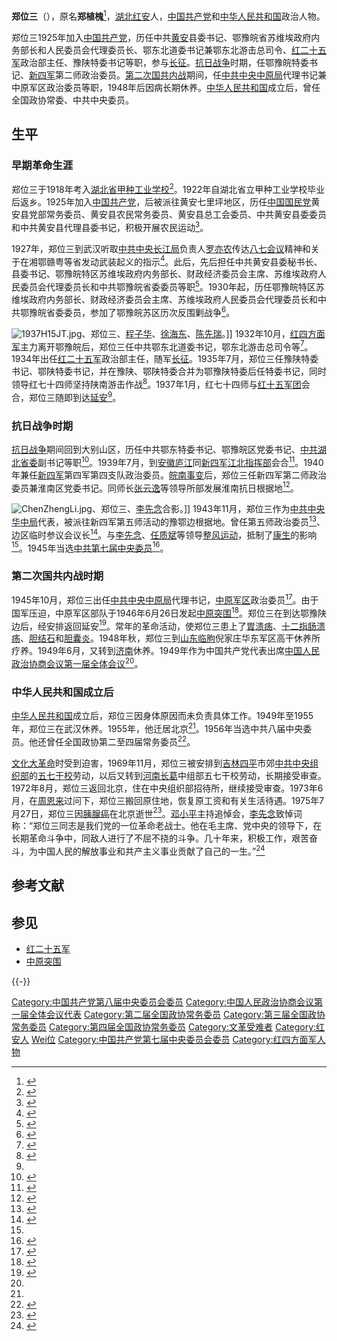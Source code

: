{{Infobox_officeholder
| name = 郑位三
| image name = Zhen Weisan.jpg
| width = 200px
| now = [[中国共产党|中国共产党]]中央委员会委员
| period = 1945年6月 - 1969年4月
| Sex = 男 
| different name = 原名郑植槐
| party = {{CPC}}
| Native place =[[湖北|湖北]][[红安|红安]]
| date of birth =1902年10月21日
| date of death = {{Death date and age|1975|7|27|1902|10|21}}
| place of birth = {{QIN}}[[湖北省|湖北省]][[黄安县|黄安县]]
| place of death = {{PRC}}[[北京市|北京市]]
| religion = [[社会主义|社会主义]]<br />[[共产主义|共产主义]]
| spouse = 曹梦云<br />蒲云
| educate = 湖北省甲种工业学校
| past = 
}}
'''郑位三'''（{{bd|1902年|10月21日|1975年|7月27日|catIdx=Zheng郑}}），原名'''郑植槐'''<ref>{{cite book|language=zh-hans|title=红安两百将领传 第1卷|author=《红安两百将领传》编委会|pages=158|location=北京|publisher=中央文献出版社|year=2001|isbn=7-5073-0997-5}}</ref>，[[湖北|湖北]][[红安|红安]]人，[[中国共产党|中国共产党]]和[[中华人民共和国|中华人民共和国]]政治人物。

郑位三1925年加入[[中国共产党|中国共产党]]，历任中共[[黄安|黄安]]县委书记、鄂豫皖省苏维埃政府内务部长和人民委员会代理委员长、鄂东北道委书记兼鄂东北游击总司令、[[红二十五军|红二十五军]]政治部主任、豫陕特委书记等职，参与[[长征|长征]]。[[抗日战争|抗日战争]]时期，任鄂豫皖特委书记、[[新四军|新四军]]第二师政治委员。[[第二次国共内战|第二次国共内战]]期间，任[[中共中央中原局|中共中央中原局]]代理书记兼中原军区政治委员等职，1948年后因病长期休养。[[中华人民共和国|中华人民共和国]]成立后，曾任全国政协常委、中共中央委员。

== 生平 ==
=== 早期革命生涯 ===
郑位三于1918年考入[[湖北省甲种工业学校|湖北省甲种工业学校]]<ref>{{cite book|language=zh-hans|author=湖北省地方志编纂委员会编|title=湖北省志：人物 上|location=武汉|publisher=湖北人民出版社|year=2000|pages=295|isbn=7-216-02860-0}}</ref>。1922年自湖北省立甲种工业学校毕业后返乡。1925年加入[[中国共产党|中国共产党]]，后被派往黄安七里坪地区，历任[[中国国民党|中国国民党]]黄安县党部常务委员、黄安县农民常务委员、黄安县总工会委员、中共黄安县委委员和中共黄安县代理县委书记，积极开展农民运动<ref name="ds">{{cite book|language=zh-hans|title=中共党史人物传 精选本8 民运卷|author=中国中共党史人物研究会编|pages=202-220|location=北京|publisher=中共党史出版社|year=2010|isbn=978-7-5098-0257-1}}</ref>。

1927年，郑位三到武汉听取[[中共中央长江局|中共中央长江局]]负责人[[罗亦农|罗亦农]]传达[[八七会议|八七会议]]精神和关于在湘鄂赣粤等省发动武装起义的指示<ref>{{cite book|language=zh-hans|author=郭家齐主编；红安县委党史资料征编委员会编|title=黄麻起义|location=武汉|publisher=武汉大学出版社|year=1987|pages=139-140|isbn=7-307-00107-1}}</ref>。此后，先后担任中共黄安县委秘书长、县委书记、鄂豫皖特区苏维埃政府内务部长、财政经济委员会主席、苏维埃政府人民委员会代理委员长和中共鄂豫皖省委委员等职<ref>{{cite book |title=中华人民共和国史长编 |volume = 第7卷 人物卷 |editor =刘国新、贺耀敏、刘晓 等 主编 |page = 418 |location = 天津 |publisher=天津人民出版社 |year=2010 |ISBN = 978-7-201-06469-7}}</ref>。1930年起，历任鄂豫皖特区苏维埃政府内务部长、财政经济委员会主席、苏维埃政府人民委员会代理委员长和中共鄂豫皖省委委员，参加了鄂豫皖苏区历次反围剿战争<ref>{{cite book|language=zh-hans|title=中国红军人物志|author=王健英|location=广州|publisher=广东人民出版社|year=2000|isbn=7-218-03199-4|pages=586}}</ref>。

[[File:1937H15JT.jpg|thumb]]、郑位三、[[程子华|程子华]]、[[徐海东|徐海东]]、[[陈先瑞|陈先瑞]]。]]
1932年10月，[[红四方面军|红四方面军]]主力离开鄂豫皖后，郑位三任中共鄂东北道委书记，鄂东北游击总司令等<ref>{{cite book|language=zh-hans|editor=中国工农红军第一方面军史编审委员会|title=中国工农红军第一方面军人物志|year=1995|location=北京|publisher=解放军出版社|pages=479|isbn=7-5065-2383-3}}</ref>。1934年出任[[红二十五军|红二十五军]]政治部主任，随军[[长征|长征]]。1935年7月，郑位三任豫陕特委书记、鄂陕特委书记，并在豫陕、鄂陕特委合并为鄂豫陕特委后任特委书记，同时领导红七十四师坚持陕南游击作战<ref>{{cite book|language=zh-hans|title=商洛革命史略|author=余方平;冀振峰|year=1992|location=西安|publisher=陕西旅游出版社|pages=57|isbn=7-5418-0605-6}}</ref>。1937年1月，红七十四师与[[红十五军团|红十五军团]]会合，郑位三随即到达[[延安|延安]]<ref name="ds"/>。

=== 抗日战争时期 ===
[[抗日战争|抗日战争]]期间回到大别山区，历任中共鄂东特委书记、鄂豫皖区党委书记、[[中共湖北省委|中共湖北省委]]副书记等职<ref>{{cite book|language=zh-hans|title=湖北抗战人物志|author=华中师范大学中共党史人物研究中心编；刘光明等主编|pages=194|location=武汉|publisher=华中师范大学出版社|year=1995|isbn=7-5622-1491-3}}</ref>。1939年7月，到[[安徽|安徽]][[庐江|庐江]]同[[新四军|新四军]][[江北指挥部|江北指挥部]]会合<ref>{{cite book|language=zh-hans|title=郑位三传记|author=刘光明|year=1988|location=武汉|publisher=武汉工业大学出版社|pages=176|isbn=7-5629-0145-7}}</ref>。1940年兼任[[新四军|新四军]]第四军第四支队政治委员。[[皖南事变|皖南事变]]后，郑位三任新四军第二师政治委员兼淮南区党委书记。同师长[[张云逸|张云逸]]等领导所部发展淮南抗日根据地<ref>{{cite book |language=zh-hans|author = 郑云华;舒健 |title = 中国革命战争纪实：抗日战争：新四军卷 | year = 2007 | location=北京 |pages=398 | publisher = 人民出版社  |isbn = 978-7-01-005094-2}}</ref>。

[[File:ChenZhengLi.jpg|thumb]]、郑位三、[[李先念|李先念]]合影。]]
1943年11月，郑位三作为[[中共中央华中局|中共中央华中局]]代表，被派往新四军第五师活动的豫鄂边根据地。曾任第五师政治委员<ref>{{cite book|language=zh-hans|author=中国人民解放军历史资料丛书编审委员会编|title=新四军文献 3|location=北京|publisher=解放军出版社|year=1994|pages=685-686|isbn=7-5065-2374-4}}</ref>、边区临时参议会议长<ref>{{cite book|language=zh-hans|author=马洪才编著|title=新四军人物志|location=南京|publisher=江苏人民出版社|year=2004|pages=279-280|isbn=7-214-03843-9}}</ref>。与[[李先念|李先念]]、[[任质斌|任质斌]]等领导[[整风运动|整风运动]]，抵制了[[康生|康生]]的影响<ref name="ds"/>。1945年当选[[中国共产党第七届中央委员会委员列表|中共第七届中央委员]]<ref>{{cite web|language=zh-hans|accessdate=2015-08-07|title=第七届中央委员会（1945年6月-1956年9月）|publisher=中国共产党新闻网|url=http://cpc.people.com.cn/GB/64162/139962/8437280.html|archive-date=2016-03-04|archive-url=https://web.archive.org/web/20160304070821/http://cpc.people.com.cn/GB/64162/139962/8437280.html|dead-url=no}}</ref>。

=== 第二次国共内战时期 ===
1945年10月，郑位三出任[[中共中央中原局|中共中央中原局]]代理书记，[[中原军区|中原军区]]政治委员<ref>{{cite book |author=《中国人民解放军军史》编写组 |title=中国人民解放军军史 |volume = 第三卷 |year=2010 |publisher=军事科学出版社|page = 13 |ISBN = 978-7-80237-381-5}}</ref>。由于国军压迫，中原军区部队于1946年6月26日发起[[中原突围|中原突围]]<ref>{{cite book|language=zh-hans|author=郭廷以|title=近代中国史纲|year=2012|publisher=上海人民出版社、格致出版社|isbn=9787543220492|pages=511}}</ref>。郑位三在到达鄂豫陕边后，经安排返回延安<ref>{{cite book|language=zh-hans|title=中共党史百人百事 下|author=肖甡|pages=459-461|location=上海|publisher=上海人民出版社|year=2011|isbn=7-208-10090-9}}</ref>。常年的革命活动，使郑位三患上了[[胃溃疡|胃溃疡]]、[[十二指肠溃疡|十二指肠溃疡]]、[[胆结石|胆结石]]和[[胆囊炎|胆囊炎]]。1948年秋，郑位三到[[山东|山东]][[临朐|临朐]]倪家庄华东军区高干休养所疗养。1949年6月，又转到[[济南|济南]]休养。1949年作为中国共产党代表出席[[中国人民政治协商会议第一届全体会议|中国人民政治协商会议第一届全体会议]]<ref name="ds"/>。

=== 中华人民共和国成立后 ===
[[中华人民共和国|中华人民共和国]]成立后，郑位三因身体原因而未负责具体工作。1949年至1955年，郑位三在武汉休养。1955年，他迁居北京<ref name="ds"/>。1956年当选中共八届中央委员。他还曾任全国政协第二至四届常务委员<ref>{{cite book|language=zh-hans|title=中国革命史手册|author=陈荣华|year=1986|publisher=华中师范大学出版社|pages=395}}</ref>。

[[文化大革命|文化大革命]]时受到迫害，1969年11月，郑位三被安排到[[吉林|吉林]][[四平|四平]]市郊[[中共中央组织部|中共中央组织部]]的[[五七干校|五七干校]]劳动，以后又转到[[河南|河南]][[长葛|长葛]]中组部五七干校劳动，长期接受审查。1972年8月，郑位三返回北京，住在中央组织部招待所，继续接受审查。1973年6月，在[[周恩来|周恩来]]过问下，郑位三搬回原住地，恢复原工资和有关生活待遇。1975年7月27日，郑位三因[[胰腺癌|胰腺癌]]在北京逝世<ref>{{cite web|url=http://www.hbdfz.com.cn/NewsDtail.aspx?id=b2ecd122-edb4-4717-bf66-361124250166|author=何立波|title=鲜为人知的“位老”郑位三|publisher=湖北方志网|date=2013-11-07|accessdate=2015-08-07|language=zh-hans|archive-url=https://web.archive.org/web/20160304130825/http://www.hbdfz.com.cn/NewsDtail.aspx?id=b2ecd122-edb4-4717-bf66-361124250166#|archive-date=2016-03-04|dead-url=yes}}</ref>。[[邓小平|邓小平]]主持追悼会，[[李先念|李先念]]致悼词称：“郑位三同志是我们党的一位革命老战士。他在毛主席、党中央的领导下，在长期革命斗争中，同敌人进行了不屈不挠的斗争。几十年来，积极工作，艰苦奋斗，为中国人民的解放事业和共产主义事业贡献了自己的一生。”<ref>{{cite web|url=http://dangshi.people.com.cn/GB/170835/174249/174781/10441509.html|author=[[程子华|程子华]];[[郭述申|郭述申]];[[韩先楚|韩先楚]];[[刘震|刘震]];[[刘华清|刘华清]];[[陈先瑞|陈先瑞]]|title=德高望重的郑位三同志|publisher=中国共产党新闻网|date=2009-11-24|accessdate=2015-08-07|language=zh-hans|archive-date=2016-03-04|archive-url=https://web.archive.org/web/20160304083323/http://dangshi.people.com.cn/GB/170835/174249/174781/10441509.html|dead-url=no}}</ref>

== 参考文献 ==
{{Reflist|30em}}

== 参见 ==
* [[红二十五军|红二十五军]]
* [[中原突围|中原突围]]

{{-}}
{{八路军和新四军}}

{{DEFAULTSORT:Zheng郑}}
[[Category:中国共产党第八届中央委员会委员|Category:中国共产党第八届中央委员会委员]]
[[Category:中国人民政治协商会议第一届全体会议代表|Category:中国人民政治协商会议第一届全体会议代表]]
[[Category:第二届全国政协常务委员|Category:第二届全国政协常务委员]]
[[Category:第三届全国政协常务委员|Category:第三届全国政协常务委员]]
[[Category:第四届全国政协常务委员|Category:第四届全国政协常务委员]]
[[Category:文革受难者|Category:文革受难者]]
[[Category:红安人|Category:红安人]]
[[Category:郑姓|Wei位]]
[[Category:中国共产党第七届中央委员会委员|Category:中国共产党第七届中央委员会委员]]
[[Category:红四方面军人物|Category:红四方面军人物]]